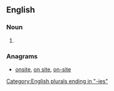 {{also|tonies}}

==English==

===Noun===
{{head|en|noun plural form}}

# {{plural of|Tony|lang=en}}

===Anagrams===
* [[onsite#English|onsite]], [[on site#English|on site]], [[on-site#English|on-site]]

[[Category:English plurals ending in "-ies"]]